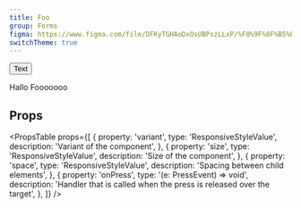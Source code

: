 ```yaml
---
title: Foo
group: Forms
figma: https://www.figma.com/file/DFKyTGHAoDxOsUBPszLLxP/%F0%9F%8F%B5%EF%B8%8FMarigold?node-id=11%3A269
switchTheme: true
---
```



<Button variant="primary">Text</Button>

Hallo Fooooooo

## Props

<PropsTable
  props={[
    {
      property: 'variant',
      type: 'ResponsiveStyleValue<string>',
      description: 'Variant of the component',
    },
    {
      property: 'size',
      type: 'ResponsiveStyleValue<string>',
      description: 'Size of the component',
    },
    {
      property: 'space',
      type: 'ResponsiveStyleValue<string>',
      description: 'Spacing between child elements',
    },
    {
      property: 'onPress',
      type: '(e: PressEvent) => void',
      description:
        'Handler that is called when the press is released over the target',
    },
  ]}
/>
